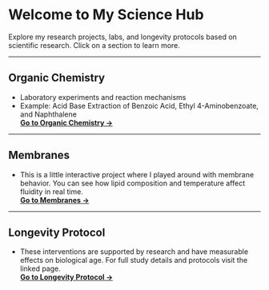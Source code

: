 # Welcome to My Science Hub

Explore my research projects, labs, and longevity protocols based on scientific research. Click on a section to learn more.

------------------------------------------------------------------------

## Organic Chemistry

-   Laboratory experiments and reaction mechanisms
-   Example: Acid Base Extraction of Benzoic Acid, Ethyl 4-Aminobenzoate, and Naphthalene\
    [**Go to Organic Chemistry →**](https://rpubs.com/surfinkiwi/1355152)

------------------------------------------------------------------------

## Membranes

-   This is a little interactive project where I played around with membrane behavior. You can see how lipid composition and temperature affect fluidity in real time.\
    [**Go to Membranes →**](https://cellmitos.shinyapps.io/biowebsite/)

------------------------------------------------------------------------

## Longevity Protocol

-   These interventions are supported by research and have measurable effects on biological age. For full study details and protocols visit the linked page.\
    [**Go to Longevity Protocol →**](https://cellmitos.shinyapps.io/longevity_interventions1/)
